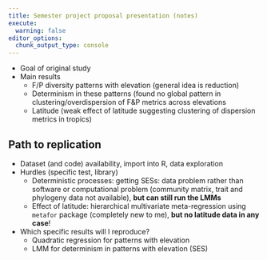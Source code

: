 ```yaml
---
title: Semester project proposal presentation (notes) 
execute:
  warning: false
editor_options: 
  chunk_output_type: console
---
```


<!-- Title: Using functional and phylogenetic diversity to infer avian community assembly along elevational gradients -->
- Goal of original study
- Main results
  - F/P diversity patterns with elevation (general idea is reduction)
  - Determinism in these patterns (found no global pattern in clustering/overdispersion of F&P metrics across elevations
  - Latitude (weak effect of latitude suggesting clustering of dispersion metrics in tropics)

## Path to replication

- Dataset (and code) availability, import into R, data exploration
- Hurdles (specific test, library)
  - Deterministic processes: getting SESs: data problem rather than software or computational problem (community matrix, trait and phylogeny data not available), **but can still run the LMMs**
  - Effect of latitude: hierarchical multivariate meta-regression using `metafor` package (completely new to me), **but no latitude data in any case**!
- Which specific results will I reproduce?
  - Quadratic regression for patterns with elevation
  - LMM for determinism in patterns with elevation (SES)
  


